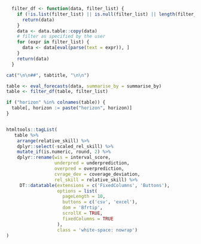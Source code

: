 ```r
  filter_df <- function(data, filter_list) {
    if (!is.list(filter_list) || is.null(filter_list) || length(filter_list) == 0) {
      return(data)
    }
    data <- data.table::copy(data)
    # filter as specified by the user
    for (expr in filter_list) {
      data <- data[eval(parse(text = expr)), ]
    }
    return(data)
  }
```


```r
cat("\n\n##", tabtitle, "\n\n")

table <- eval_forecasts(data, summarise_by = summarise_by)
table <- filter_df(table, filter_list)

if ("horizon" %in% colnames(table)) {
  table[, horizon := paste("horizon", horizon)]
}


htmltools::tagList(
   table %>%
    arrange(relative_skill) %>%
    dplyr::select(-scaled_rel_skill) %>%
    mutate_if(is.numeric, round, 2) %>%
    dplyr::rename(wis = interval_score,
                  underpred = underprediction,
                  overpred = overprediction,
                  cvrage_dev = coverage_deviation,
                  rel_skill = relative_skill) %>%
     DT::datatable(extensions = c('FixedColumns', 'Buttons'),
                   options = list(
                     pageLength = 10,
                     buttons = c('csv', 'excel'),
                     dom = 'Bfrtip',
                     scrollX = TRUE,
                     fixedColumns = TRUE
                   ), 
                   class = 'white-space: nowrap')
)

```



